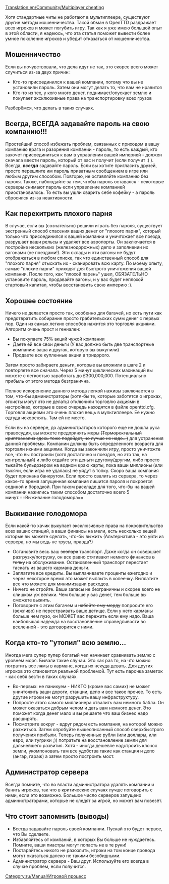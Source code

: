 [[Translation:en/Community/Multiplayer cheating]]

[[Category:ru/Manual/Игровой процесс]]
Хотя стандартные читы не работают в мультиплеере, существуют другие методы мошенничества.  Такой обман в OpenTTD раздражает всех игроков и может погубить игру. Так как я уже имею большой опыт в этой области, я надеюсь, что эта статья поможет вывести более умное поколение игроков и убедит отказаться от мошенничества.

==Мошенничество==

Если вы почувствовали, что дела идут не так, это скорее всего может случиться из-за двух причин:

* Кто-то присоединился к вашей компании, потому что вы не установили пароль. Затем они могут делать то, что вам не нравится
* Кто-то из тех, у кого много денег, поднимает/опускает землю и покупает эксклюзивные права на транспортировку всех грузов

Разберёмся, что делать в таких случаях.

==Всегда, ВСЕГДА задавайте пароль на свою компанию!!!==

Простейший способ избежать проблем, связанных с приходом в вашу компанию врага и разорения компании - пароль, то есть каждый, кто захочет присоединиться к вам в управлении вашей империей - должен сначала ввести пароль, который от вас и получит (если получит :) ). Всегда, '''''всегда''''' задавайте пароль. Если вы хотите пригласить друзей, просто перешлите им пароль приватным сообщением в игре или любым другим способом. Повторю, не оставляйте компанию без пароля. Также, наблюдайте за тем, чтобы пароль оставался - некоторые серверы снимают пароль если управление компанией приостановилось. То есть вы ушли сварить себе кофейку - а пароль сбросился из-за неактивности.

==Как перехитрить плохого парня==

В случае, если вы (сознательно) решили играть без пароля, существует экстренный способ спасения ваших денег от "плохого парня", который только что присоединился к вашей компании и уничтожает все поезда, разрушает ваши рельсы и удаляет все аэропорты. Он заключается в постройке нескольких (железнодорожных) депо и заполнении их вагонами (не поездами!). Эти склады и эти вагоны не будут отображаться в любом списке, так что единственный способ для "плохого парня" отыскать их - сканировать всю карту. По моему опыту, самые "плохие парни" приходят для быстрого уничтожения вашей компании. После того, как "плохой парень" ушел, ОБЯЗАТЕЛЬНО установите пароль, продавайте вагоны, и у вас будет неплохой стартовый капитал, чтобы восстановить свою империю :).

==Хорошее состояние==

Ничего не делается просто так, особенно для багачей, но есть пути как предотвратить собирание просто грабительских сумм денег с первых пор. Один из самых легких способов нажится это торговля акциями. Алгоритм очень прост и гениален:
* Вы покупаете 75% акций чужой компании
* Даете ей все свои деньги (У вас должно быть две транспортные компании: ваша и другая, которую вы выкупили)
* Продаете все купленные акции в тридорого.
Затем просто забираете деньги, которые вы вложили в шаге 2 и повторяете все сначала. Через 5 минут циклических махинаций вы можете с легкостью заработать до £300,000,000. Потенциально прибыль от этого метода безгранична.

Полное искоренение данного метода легкой наживы заключается в том, что-бы администраторы (хотя-бы те, которые заботятся о игроках, эгоисты могут это не делать) отключили торговлю акциями в настройках, которые в свою очередь находятся в файле openttd.cfg. Торговля акциями это очень плохая вещь в мультиплеере. Её нужно одтуда искоренять. Там ей не место.

Если вы на сервере, до администраторов которого еще не дошла рука правосудия, вы можете предпринять меры <strike>(Терморектальный криптоанализ здесь тоже подойдет, но лучше не надо...)</strike> для устранения данной проблемы. Компании должны быть определенного возраста для торговли ихними акциями. Когда вы закончили игру, просто уничтожте все, что вы построили (хотя достаточно и поездов, но это так, на контрольный) и либо отдайте эти деньги другому/другим, либо просто тыкайте бульдозером на водном краю карты, пока ваши миллионы (или тысячи, если игра не удалась) не уйдут в топку. Скоро ваша компания будет признана банкрутом. Если просто свалить из сервера, то через какое-то время запущенная компания лишится пароля и покроется сединой и бородкой. При таком раскладе для того, что-бы на вашей компании нажились таким способом достаточно всего 5 минут.==Выживание голодомора==

==Выживание голодомора==

Если какой-то хачик выкупает эксклюзивные права на покровительство всех ваших станций, а ваши финансы на мели, есть несколько вещей которые вы можете сделать, что-бы выжить (Альтернатива - это уйти из сервера, но мы ведь не трусы, правда?)

* Остановите весь ваш <strike>зоопарк</strike> транспорт. Даже когда он совершает разгрузку/погрузку, он все равно стягивают немного финансов <strike>в топку</strike> на обслуживание. Остановленный транспорт перестает таскать из вашего кармана деньги.
* Заплатите все кредиты. Вы выплачиваете проценты ежегодно и через некоторое время это может выплыть в копеечку. Выплатите все что можете для минимизации расходов.
* Ничего не стройте. Ваши запасы не безграничны и скорее всего не слишком уж велики. Чем больше у вас денег, тем больше вы сможете выжить.
* Поговорите с этим багачем и <strike>набейте ему морду</strike> попросите его (вежливо) не перестраивать ваше детище. Если у него карманы больше чем пузо, он МОЖЕТ вас пережить если ему надо. Ваша наибольшая надежда на восстановление справедливости во вселенной - это договорится с ними.

==Когда кто-то "утопил" всю землю...==

Иногда мега супер пупер богатый чел начинает сравнивать землю с уровнем моря. Бывали такие случаи. Это как раз то, на что можно потратить все лямы в кармане, когда их некуда девать. Для других игроков это становится реальной проблемой. Тут есть парочка заметок - как себя вести в таких случаях.

* Во-первых: не паникуем - НИКТО (кроме вас самих) не может уничтожить ваши дороги, станции, депо и все такое прочее. То есть другие игроки не могут разрушить вашу инфраструктуру.
* Попросте этого самого миллионера отвалить вам немного бабла. Он может оказаться добрым челом и дать вам немного денег. Это поможет когда денег мало и вы решаете что ваш бизнес надо расширять.
* Посмотрите вокруг - вдруг рядом есть компания, на которой можно разжиться. Затем опробуйте вышеописанный способ сверхбыстрого получения прибыли. Теперь полученные рубли (или доллары, или евро, или тугрики ;)) потратьте на восстановление земли для дальнейшего развития. Хотя - иногда дешевле надстроить клочок земли, укомпоновать там все удобства такие как станция и депо (ангар, гараж) а затем просто построить мост.

==Администратор сервера==

Всегда помните, что во власти администратора удалять компании и банить игроков, так что в критических случаях лучше поговорить с ними, если это возможно. Большое число серверов запущено администраторами, которые не следят за игрой, но может вам повезёт.

==Что стоит запомнить (выводы)==

* Всегда задавайте пароль своей компании. Пускай это будет первое, что Вы сделаете.
* Избавляйтесь от компаний, в которых Вы больше не нуждаетесь. Помните, ваши пиастры могут попасть не в те руки!
* Постарайтесь никого не разозлить, игроки на том конце провода могут оказаться далеко не такими безобидными.
* Администратор сервера - Ваш друг. Используйте его всегда в случае проблем, если получится.